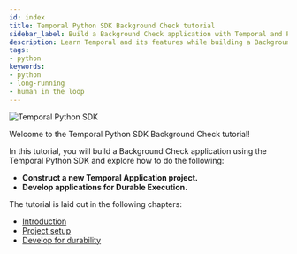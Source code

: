 ```yaml
---
id: index
title: Temporal Python SDK Background Check tutorial
sidebar_label: Build a Background Check application with Temporal and Python
description: Learn Temporal and its features while building a Background Check application
tags:
- python
keywords:
- python
- long-running
- human in the loop
---
```


<img className="banner" src="/img/sdk_banners/banner_python.png" alt="Temporal Python SDK" />

Welcome to the Temporal Python SDK Background Check tutorial!

In this tutorial, you will build a Background Check application using the Temporal Python SDK and explore how to do the following:

- **Construct a new Temporal Application project.**
- **Develop applications for Durable Execution.**

The tutorial is laid out in the following chapters:

- [Introduction](/tutorials/python/background-check/introduction.mdx)
- [Project setup](/tutorials/python/background-check/project-setup.mdx)
- [Develop for durability](/tutorials/python/background-check/durable-execution.mdx)
